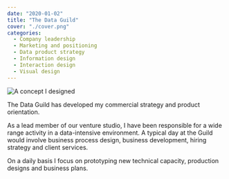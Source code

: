```yaml
---
date: "2020-01-02"
title: "The Data Guild"
cover: "./cover.png"
categories:
  - Company leadership
  - Marketing and positioning
  - Data product strategy
  - Information design
  - Interaction design
  - Visual design
---
```


![A concept I designed](cover.png)

The Data Guild has developed my commercial strategy and product orientation. 

As a lead member of our venture studio, I have been responsible for a wide range activity in a data-intensive environment. A typical day at the Guild would involve business process design, business development, hiring strategy and client services. 

On a daily basis I focus on prototyping new technical capacity, production designs and business plans. 